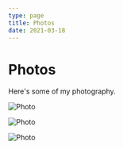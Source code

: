 ```yaml
---
type: page
title: Photos
date: 2021-03-18
---
```


# Photos

Here's some of my photography.


<Image
  src="/images/princeton.png"
  alt="Photo"
  width={1125}
  height={750}
  priority
  className="next-image"
/>

<Image
  src="/images/capecod.png"
  alt="Photo"
  width={1125}
  height={750}
  priority
  className="next-image"
/>

<Image
  src="/images/capecod2.png"
  alt="Photo"
  width={1125}
  height={750}
  priority
  className="next-image"
/>